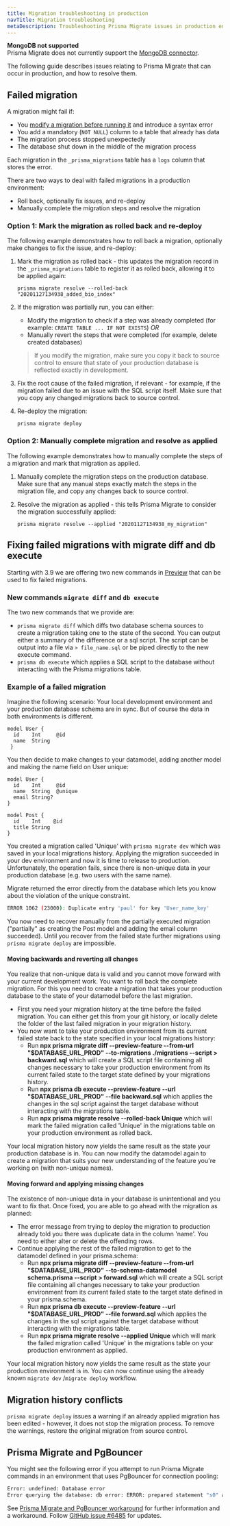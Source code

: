 ```yaml
---
title: Migration troubleshooting in production
navTitle: Migration troubleshooting
metaDescription: Troubleshooting Prisma Migrate issues in production environments.
---
```


<TopBlock>

<Admonition type="warning">

**MongoDB not supported** <br />
Prisma Migrate does not currently support the [MongoDB connector](/concepts/database-connectors/mongodb).

</Admonition>

The following guide describes issues relating to Prisma Migrate that can occur in production, and how to resolve them.

</TopBlock>

## Failed migration

A migration might fail if:

- You [modify a migration before running it](/concepts/components/prisma-migrate#customizing-migrations) and introduce a syntax error
- You add a mandatory (`NOT NULL`) column to a table that already has data
- The migration process stopped unexpectedly
- The database shut down in the middle of the migration process

Each migration in the `_prisma_migrations` table has a `logs` column that stores the error.

There are two ways to deal with failed migrations in a production environment:

- Roll back, optionally fix issues, and re-deploy
- Manually complete the migration steps and resolve the migration

### Option 1: Mark the migration as rolled back and re-deploy

The following example demonstrates how to roll back a migration, optionally make changes to fix the issue, and re-deploy:

1. Mark the migration as rolled back - this updates the migration record in the `_prisma_migrations` table to register it as rolled back, allowing it to be applied again:

   ```terminal
   prisma migrate resolve --rolled-back "20201127134938_added_bio_index"
   ```

1. If the migration was partially run, you can either:

   - Modify the migration to check if a step was already completed (for example: `CREATE TABLE ... IF NOT EXISTS`) _OR_
   - Manually revert the steps that were completed (for example, delete created databases)

   > If you modify the migration, make sure you copy it back to source control to ensure that state of your production database is reflected exactly in development.

1. Fix the root cause of the failed migration, if relevant - for example, if the migration failed due to an issue with the SQL script itself. Make sure that you copy any changed migrations back to source control.

1. Re-deploy the migration:

   ```terminal
   prisma migrate deploy
   ```

### Option 2: Manually complete migration and resolve as applied

The following example demonstrates how to manually complete the steps of a migration and mark that migration as applied.

1. Manually complete the migration steps on the production database. Make sure that any manual steps exactly match the steps in the migration file, and copy any changes back to source control.

1. Resolve the migration as applied - this tells Prisma Migrate to consider the migration successfully applied:

   ```terminal
   prisma migrate resolve --applied "20201127134938_my_migration"
   ```

## Fixing failed migrations with migrate diff and db execute

Starting with 3.9 we are offering two new commands in [Preview](/about/prisma/releases#preview) that can be used to fix failed migrations.

### New commands `migrate diff` and `db execute`

The two new commands that we provide are:

- `prisma migrate diff` which diffs two database schema sources to create a migration taking one to the state of the second. You can output either a summary of the difference or a sql script. The script can be output into a file via `> file_name.sql` or be piped directly to the new execute command.
- `prisma db execute` which applies a SQL script to the database without interacting with the Prisma migrations table.

### Example of a failed migration

Imagine the following scenario: Your local development environment and your production database schema are in sync. But of course the data in both environments is different.

```
model User {
  id    Int     @id
  name  String
 }
```

You then decide to make changes to your datamodel, adding another model and making the name field on User unique:

```
model User {
  id    Int     @id
  name  String  @unique
  email String?
}

model Post {
  id    Int    @id
  title String
}
```

You created a migration called 'Unique' with `prisma migrate dev` which was saved in your local migrations history. Applying the migration succeeded in your dev environment and now it is time to release to production. Unfortunately, the operation fails, since there is non-unique data in your production database (e.g. two users with the same name).

Migrate returned the error directly from the database which lets you know about the violation of the unique constraint.

```bash
ERROR 1062 (23000): Duplicate entry 'paul' for key 'User_name_key'
```

You now need to recover manually from the partially executed migration ("partially" as creating the Post model and adding the email column succeeded). Until you recover from the failed state further migrations using `prisma migrate deploy` are impossible.

#### Moving backwards and reverting all changes

You realize that non-unique data is valid and you cannot move forward with your current development work. You want to roll back the complete migration. For this you need to create a migration that takes your production database to the state of your datamodel before the last migration.

- First you need your migration history at the time before the failed migration. You can either get this from your git history, or locally delete the folder of the last failed migration in your migration history.
- You now want to take your production environment from its current failed state back to the state specified in your local migrations history:
  - Run **npx prisma migrate diff --preview-feature --from-url "$DATABASE_URL_PROD" --to-migrations ./migrations --script > backward.sql** which will create a SQL script file containing all changes necessary to take your production environment from its current failed state to the target state defined by your migrations history.
  - Run **npx prisma db execute --preview-feature --url "$DATABASE_URL_PROD" --file backward.sql** which applies the changes in the sql script against the target database without interacting with the migrations table.
  - Run **npx prisma migrate resolve --rolled-back Unique** which will mark the failed migration called 'Unique' in the migrations table on your production environment as rolled back.

Your local migration history now yields the same result as the state your production database is in. You can now modify the datamodel again to create a migration that suits your new understanding of the feature you're working on (with non-unique names).

#### Moving forward and applying missing changes

The existence of non-unique data in your database is unintentional and you want to fix that. Once fixed, you are able to go ahead with the migration as planned:

- The error message from trying to deploy the migration to production already told you there was duplicate data in the column 'name'. You need to either alter or delete the offending rows.
- Continue applying the rest of the failed migration to get to the datamodel defined in your prisma.schema:
  - Run **npx prisma migrate diff --preview-feature --from-url "$DATABASE_URL_PROD" --to-schema-datamodel schema.prisma --script > forward.sql** which will create a SQL script file containing all changes necessary to take your production environment from its current failed state to the target state defined in your prisma.schema.
  - Run **npx prisma db execute --preview-feature --url "$DATABASE_URL_PROD" --file forward.sql** which applies the changes in the sql script against the target database without interacting with the migrations table.
  - Run **npx prisma migrate resolve --applied Unique** which will mark the failed migration called 'Unique' in the migrations table on your production environment as applied.

Your local migration history now yields the same result as the state your production environment is in. You can now continue using the already known `migrate dev` /`migrate deploy` workflow.

## Migration history conflicts

`prisma migrate deploy` issues a warning if an already applied migration has been edited - however, it does not stop the migration process. To remove the warnings, restore the original migration from source control.

## Prisma Migrate and PgBouncer

You might see the following error if you attempt to run Prisma Migrate commands in an environment that uses PgBouncer for connection pooling:

```bash
Error: undefined: Database error
Error querying the database: db error: ERROR: prepared statement "s0" already exists
```

See [Prisma Migrate and PgBouncer workaround](/guides/performance-and-optimization/connection-management/configure-pg-bouncer) for further information and a workaround. Follow [GitHub issue #6485](https://github.com/prisma/prisma/issues/6485) for updates.
